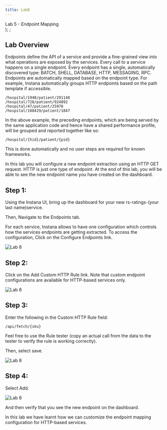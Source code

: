 ```yaml
---
title: Lab8
---
```

  <span>
    Lab 5 - Endpoint Mapping <br />
  </span>
);
;

## Lab Overview

Endpoints define the API of a service and provide a fine-grained view into what operations are exposed by the services. Every call to a service happens on a single endpoint. Every endpoint has a single, automatically discovered type: BATCH, SHELL, DATABASE, HTTP, MESSAGING, RPC.
Endpoints are automatically mapped based on the endpoint type. For example, Instana automatically groups HTTP endpoints based on the path template if accessible.

```
/hospital/1948/patient/291148
/hospital/728/patient/924892
/hospital/47/patient/25978
/hospital/108429/patient/1847
```

In the above example, the preceding endpoints, which are being served by the same application code and hence have a shared performance profile, will be grouped and reported together like so:

```
/hospital/{hid}/patient/{pid}
```

This is done automatically and no user steps are required for known frameworks.

In this lab you will configure a new endpoint extraction using an HTTP GET request. HTTP is just one type of endpoint. At the end of this lab, you will be able to see the new endpoint name you have created on the dashboard.

## Step 1:

Using the Instana UI, bring up the dashboard for your new rs-ratings-(your last name)service.

Then, Navigate to the Endpoints tab.

For each service, Instana allows to have one configuration which controls how the services endpoints are getting extracted. 
To access the configuration, Click on the Configure Endpoints link.

![Lab 8](../Labs/images/lab8.1.png)

## Step 2:

Click on the Add Custom HTTP Rule link.
Note that custom endpoint configurations are available for HTTP-based services only.

![Lab 8](../Labs/images/lab8.2.png)

## Step 3:

Enter the following in the Custom HTTP Rule field:

```
/api/fetch/{sku}
```

Feel free to use the Rule tester (copy an actual call from the data to the tester to verify the rule is working correctly).

Then, select save.

![Lab 8](../Labs/images/lab8.3.png)

## Step 4:

Select Add.

![Lab 8](../Labs/images/lab8.4.png)

And then verify that you see the new endpoint on the dashboard.

In this lab we have learnt how we can customize the endpoint mapping configuration for HTTP-based services.